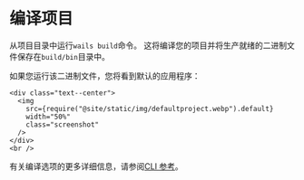 # 编译项目

从项目目录中运行`wails build`命令。
这将编译您的项目并将生产就绪的二进制文件保存在`build/bin`目录中。

如果您运行该二进制文件，您将看到默认的应用程序：

```mdx-code-block
<div class="text--center">
  <img
    src={require("@site/static/img/defaultproject.webp").default}
    width="50%"
    class="screenshot"
  />
</div>
<br />
```

有关编译选项的更多详细信息，请参阅[CLI 参考](../reference/cli.mdx#build)。